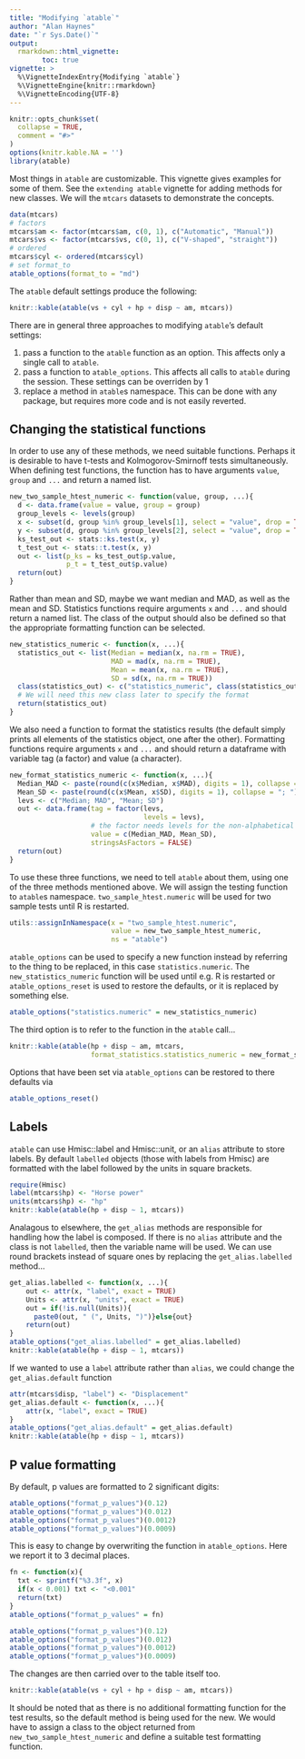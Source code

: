 ---
title: "Modifying `atable`"
author: "Alan Haynes"
date: "`r Sys.Date()`"
output: 
  rmarkdown::html_vignette:
        toc: true
vignette: >
  %\VignetteIndexEntry{Modifying `atable`}
  %\VignetteEngine{knitr::rmarkdown}
  %\VignetteEncoding{UTF-8}
---

```{r setup, include = FALSE}
knitr::opts_chunk$set(
  collapse = TRUE,
  comment = "#>"
)
options(knitr.kable.NA = '')
library(atable)
```

Most things in `atable` are customizable. This vignette gives examples for some of them. See the `extending atable` vignette for adding methods for new classes. We will the `mtcars` datasets to demonstrate the concepts. 

```{r}
data(mtcars)
# factors
mtcars$am <- factor(mtcars$am, c(0, 1), c("Automatic", "Manual"))
mtcars$vs <- factor(mtcars$vs, c(0, 1), c("V-shaped", "straight"))
# ordered
mtcars$cyl <- ordered(mtcars$cyl)
# set format_to
atable_options(format_to = "md")
```
The `atable` default settings produce the following:
```{r, results='asis'}
knitr::kable(atable(vs + cyl + hp + disp ~ am, mtcars))
```


There are in general three approaches to modifying `atable`'s default settings:

1. pass a function to the `atable` function as an option. This affects only a single call to `atable`.
2. pass a function to `atable_options`. This affects all calls to `atable` during the session. These settings can be overriden by 1
3. replace a method in `atable`s namespace. This can be done with any package, but requires more code and is not easily reverted.

## Changing the statistical functions

In order to use any of these methods, we need suitable functions. Perhaps it is desirable to have t-tests and Kolmogorov-Smirnoff tests simultaneously. When defining test functions, the function has to have arguments `value`, `group` and `...` and return a named list.

```{r}
new_two_sample_htest_numeric <- function(value, group, ...){
  d <- data.frame(value = value, group = group)
  group_levels <- levels(group)
  x <- subset(d, group %in% group_levels[1], select = "value", drop = TRUE)
  y <- subset(d, group %in% group_levels[2], select = "value", drop = TRUE)
  ks_test_out <- stats::ks.test(x, y)
  t_test_out <- stats::t.test(x, y)
  out <- list(p_ks = ks_test_out$p.value,
              p_t = t_test_out$p.value)
  return(out)
}
```

Rather than mean and SD, maybe we want median and MAD, as well as the mean and SD. Statistics functions require arguments `x` and `...` and should return a named list. The class of the output should also be defined so that the appropriate formatting function can be selected.

```{r}
new_statistics_numeric <- function(x, ...){
  statistics_out <- list(Median = median(x, na.rm = TRUE),
                         MAD = mad(x, na.rm = TRUE),
                         Mean = mean(x, na.rm = TRUE),
                         SD = sd(x, na.rm = TRUE))
  class(statistics_out) <- c("statistics_numeric", class(statistics_out))
  # We will need this new class later to specify the format
  return(statistics_out)
}
```

We also need a function to format the statistics results (the default simply prints all elements of the statistics object, one after the other). Formatting functions require arguments `x` and `...` and should return a dataframe with variable tag (a factor) and value (a character). 

```{r}
new_format_statistics_numeric <- function(x, ...){
  Median_MAD <- paste(round(c(x$Median, x$MAD), digits = 1), collapse = "; ")
  Mean_SD <- paste(round(c(x$Mean, x$SD), digits = 1), collapse = "; ")
  levs <- c("Median; MAD", "Mean; SD")
  out <- data.frame(tag = factor(levs, 
                                 levels = levs),
                    # the factor needs levels for the non-alphabetical order
                    value = c(Median_MAD, Mean_SD),
                    stringsAsFactors = FALSE)
  return(out)
}
```


To use these three functions, we need to tell `atable` about them, using one of the three methods mentioned above. We will assign the testing function to `atable`s namespace. `two_sample_htest.numeric` will be used for two sample tests until R is restarted.

```{r}
utils::assignInNamespace(x = "two_sample_htest.numeric",
                         value = new_two_sample_htest_numeric,
                         ns = "atable")
```

`atable_options` can be used to specify a new function instead by referring to the thing to be replaced, in this case `statistics.numeric`. The `new_statistics_numeric` function will be used until e.g. R is restarted or `atable_options_reset` is used to restore the defaults, or it is replaced by something else.

```{r}
atable_options("statistics.numeric" = new_statistics_numeric)
```

The third option is to refer to the function in the `atable` call...

```{r}
knitr::kable(atable(hp + disp ~ am, mtcars, 
                    format_statistics.statistics_numeric = new_format_statistics_numeric))
```


Options that have been set via `atable_options` can be restored to there defaults via

```{r}
atable_options_reset()
```



## Labels 

`atable` can use Hmisc::label and Hmisc::unit, or an `alias` attribute to store labels. By default `labelled` objects (those with labels from Hmisc) are formatted with the label followed by the units in square brackets.

```{r}
require(Hmisc)
label(mtcars$hp) <- "Horse power"
units(mtcars$hp) <- "hp"
knitr::kable(atable(hp + disp ~ 1, mtcars))
```

Analagous to elsewhere, the `get_alias` methods are responsible for handling how the label is composed. If there is no `alias` attribute and the class is not `labelled`, then the variable name will be used. We can use round brackets instead of square ones by replacing the `get_alias.labelled` method...

```{r}
get_alias.labelled <- function(x, ...){
    out <- attr(x, "label", exact = TRUE)
    Units <- attr(x, "units", exact = TRUE)
    out = if(!is.null(Units)){
      paste0(out, " (", Units, ")")}else{out}
    return(out)
}
atable_options("get_alias.labelled" = get_alias.labelled)
knitr::kable(atable(hp + disp ~ 1, mtcars))
```

If we wanted to use a `label` attribute rather than `alias`, we could change the `get_alias.default` function
```{r}
attr(mtcars$disp, "label") <- "Displacement"
get_alias.default <- function(x, ...){
    attr(x, "label", exact = TRUE)
}
atable_options("get_alias.default" = get_alias.default)
knitr::kable(atable(hp + disp ~ 1, mtcars))
```





## P value formatting

By default, p values are formatted to 2 significant digits:

```{r}
atable_options("format_p_values")(0.12)
atable_options("format_p_values")(0.012)
atable_options("format_p_values")(0.0012)
atable_options("format_p_values")(0.0009)
```

This is easy to change by overwriting the function in `atable_options`. Here we report it to 3 decimal places.

```{r}
fn <- function(x){
  txt <- sprintf("%3.3f", x)
  if(x < 0.001) txt <- "<0.001"
  return(txt)
}
atable_options("format_p_values" = fn)
```

```{r}
atable_options("format_p_values")(0.12)
atable_options("format_p_values")(0.012)
atable_options("format_p_values")(0.0012)
atable_options("format_p_values")(0.0009)
```

The changes are then carried over to the table itself too. 

```{r}
knitr::kable(atable(vs + cyl + hp + disp ~ am, mtcars))
```

It should be noted that as there is no additional formatting function for the test results, so the default method is being used for the new. We would have to assign a class to the object returned from `new_two_sample_htest_numeric` and define a suitable test formatting function.

